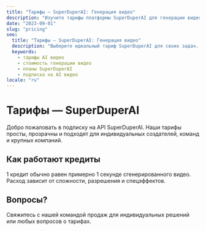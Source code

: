 ```yaml
---
title: "Тарифы — SuperDuperAI: Генерация видео"
description: "Изучите тарифы платформы SuperDuperAI для генерации видео. Доступные планы для креаторов, маркетологов и бизнеса."
date: "2023-09-01"
slug: "pricing"
seo:
  title: "Тарифы — SuperDuperAI: Генерация видео"
  description: "Выберите идеальный тариф SuperDuperAI для своих задач. Гибкие планы для индивидуальных пользователей, команд и компаний."
  keywords:
    - тарифы AI видео
    - стоимость генерации видео
    - планы SuperDuperAI
    - подписка на AI видео
locale: "ru"
---
```


# Тарифы — SuperDuperAI

Добро пожаловать в подписку на API SuperDuperAI. Наши тарифы просты, прозрачны и подходят для индивидуальных создателей, команд и крупных компаний.

## Как работают кредиты

1 кредит обычно равен примерно 1 секунде сгенерированного видео. Расход зависит от сложности, разрешения и спецэффектов.

## Вопросы?

Свяжитесь с нашей командой продаж для индивидуальных решений или любых вопросов о тарифах.
